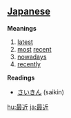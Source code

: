 == [[Japanese]] ==

'''Meanings'''
#[[latest]]
#[[most]] [[recent]]
#[[nowadays]]
#[[recently]]

'''Readings'''
*[[さいきん]] (saikin)

[[hu:最近]]
[[ja:最近]]